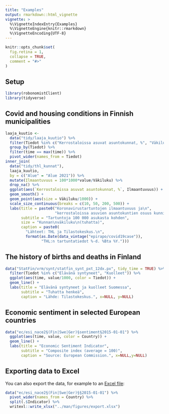 ```yaml
---
title: "Examples"
output: rmarkdown::html_vignette
vignette: >
  %\VignetteIndexEntry{Examples}
  %\VignetteEngine{knitr::rmarkdown}
  %\VignetteEncoding{UTF-8}
---
```


```r
knitr::opts_chunk$set(
  fig.retina = 1,
  collapse = TRUE,
  comment = "#>"
)
```

## Setup

```r
library(robonomistClient)
library(tidyverse)
```

## Covid and housing conditions in Finnish municipalities

```r
laaja_kuutio <-
  data("tidy/laaja_kuutio") %>%
  filter(Tiedot %in% c("Kerrostaloissa asuvat asuntokunnat, %", "Väkiluku")) %>%
  group_by(Tiedot) %>%
  filter(time == max(time)) %>%
  pivot_wider(names_from = Tiedot)
inner_join(
  data("tidy/thl_kunnat"),
  laaja_kuutio,
  by = c("Alue" = "Alue 2021")) %>%
  mutate(Ilmaantuvuus = 100*1000*value/Väkiluku) %>%
  drop_na() %>%
  ggplot(aes(`Kerrostaloissa asuvat asuntokunnat, %`, Ilmaantuvuus)) +
  geom_smooth() +
  geom_point(aes(size = Väkiluku/1000)) +
  scale_size_continuous(breaks = c(10, 50, 200, 500)) +
  labs(title = paste0("Koronavirustartuntojen ilmaantuvuus ja\n",
                      "kerrostaloissa asuvien asuntokuntien osuus kunnittain"),
       subtitle = "Tartuntoja 100 000 asukasta kohden",
       size = "Kunnan\nväkiluku\n(tuhatta)",
       caption = paste0(
         "Lähteet: THL ja Tilastokeskus.\n",
         format(as.Date(data_vintage("epirapo/covid19case")),
                "THL:n tartuntatiedot %-d. %Bta %Y.")))
```

## The history of births and deaths in Finland

```r
data("StatFin/vrm/synt/statfin_synt_pxt_12dx.px", tidy_time = TRUE) %>%
  filter(Tiedot %in% c("Elävänä syntyneet", "Kuolleet")) %>%
  ggplot(aes(time, value/1000, color = Tiedot)) +
  geom_line() +
  labs(title = "Elävänä syntyneet ja kuolleet Suomessa",
       subtitle = "Tuhatta henkeä",
       caption = "Lähde: Tilastokeskus.", x=NULL, y=NULL)

```

## Economic sentiment in selected European countries

```r
data("ec/esi_nace2§(Fin|Swe|Ger)§sentiment§2015-01-01") %>%
  ggplot(aes(time, value, color = Country)) +
  geom_line() +
  labs(title = "Economic Sentiment Indicator",
       subtitle = "Composite index (average = 100)",
       caption = "Source: European Commission.", x=NULL,y=NULL)
```

## Exporting data to Excel

You can also export the data, for example to an [Excel file](../../raw/main/man/figures/export.xlsx):

```r
data("ec/esi_nace2§(Fin|Swe|Ger)§§2015-01-01") %>%
  pivot_wider(names_from = Country) %>%
  split(.$Indicator) %>%
  writexl::write_xlsx("../man/figures/export.xlsx")
```
